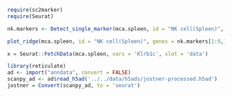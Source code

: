 ```r
require(sc2marker)
require(Seurat)
```

```r
nk.markers <- Detect_single_marker(mca.spleen, id = "NK cell(Spleen)", category = "Flow", org = "mouse")

```

```r
plot_ridge(mca.spleen, id = "NK cell(Spleen)", genes = nk.markers[1:9,]$gene, ncol = 3, assay = "RNA", aggr.other = F)
```

```r
x = Seurat::FetchData(mca.spleen, vars = 'Klrb1c', slot = 'data')

```

```r
library(reticulate)
ad <- import("anndata", convert = FALSE)
scanpy_ad <- ad$read_h5ad('../../data/h5ads/jostner-processed.h5ad')
jostner = Convert(scanpy_ad, to = 'seurat')


```